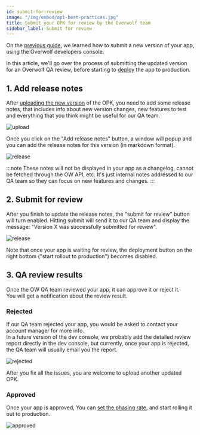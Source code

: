 ```yaml
---
id: submit-for-review
image: "/img/embed/api-best-practices.jpg"
title: Submit your OPK for review by the Overwolf team
sidebar_label: Submit for review
---
```


On the [previous guide](submit-a-new-version), we learned how to submit a new version of your app, using the Overwolf developers console.

In this article, we'll go over the process of submitting the updated version for an Overwolf QA review, before starting to [deploy](submit-a-new-version#5-set-the-phasing-rate) the app to production.

## 1. Add release notes

After [uploading the new version](submit-a-new-version#3-upload-the-new-opk) of the OPK, you need to add some release notes, that includes info about new version changes, new features to test and everything that you think might be useful for our QA team.

![upload](/assets/tools/developers-console/submit-review/upload.png)

Once you click on the "Add release notes" button, a window will popup and you can add the release notes for this version (in markdown format).

![release](/assets/tools/developers-console/submit-review/release-notes.png)

:::note
These notes will not be displayed in your app as a changelog, cannot be fetched through the OW API, etc. It's just internal notes addressed to our QA team so they can focus on new features and changes.
:::

## 2. Submit for review

After you finish to update the release notes, the "submit for review" button will turn enabled.
Hitting submit will send it to our QA team and display the message: "Version X was successfully submitted for review".

![release](/assets/tools/developers-console/submit-review/submit.png)

Note that once your app is waiting for review, the deployment button on the right bottom ("start rollout to production") becomes disabled.

## 3. QA review results

Once the OW QA team reviewed your app, it can approve it or reject it.  
You will get a notification about the review result.

### Rejected

If our QA team rejected your app, you would be asked to contact your account manager for more info.  
In a future version of the dev console, we probably add the detailed review report directly in the dev console, but currently, once your app is rejected, the QA team will usually email you the report.

![rejected](/assets/tools/developers-console/submit-review/rejected.png)

After you fix all the issues, you are welcome to upload another updated OPK.

### Approved

Once your app is approved, You can [set the phasing rate](submit-a-new-version#5-set-the-phasing-rate), and start rolling it out to production.

![approved](/assets/tools/developers-console/submit-review/approved.png)
